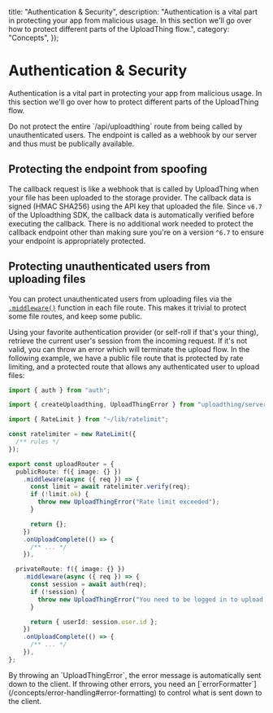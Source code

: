 
  title: "Authentication & Security",
  description:
    "Authentication is a vital part in protecting your app from malicious usage. In this section we'll go over how to protect different parts of the UploadThing flow.",
  category: "Concepts",
});

# Authentication & Security

Authentication is a vital part in protecting your app from malicious usage. In
this section we'll go over how to protect different parts of the UploadThing
flow.

<Warning>
  Do not protect the entire `/api/uploadthing` route from being called by
  unauthenticated users. The endpoint is called as a webhook by our server and
  thus must be publically available.
</Warning>

## Protecting the endpoint from spoofing

The callback request is like a webhook that is called by UploadThing when your
file has been uploaded to the storage provider. The callback data is signed
(HMAC SHA256) using the API key that uploaded the file. Since `v6.7` of the
Uploadthing SDK, the callback data is automatically verified before executing
the callback. There is no additional work needed to protect the callback
endpoint other than making sure you're on a version `^6.7` to ensure your
endpoint is appropriately protected.

## Protecting unauthenticated users from uploading files

You can protect unauthenticated users from uploading files via the
[`.middleware()`](/file-routes#middleware) function in each file route. This
makes it trivial to protect some file routes, and keep some public.

Using your favorite authentication provider (or self-roll if that's your thing),
retrieve the current user's session from the incoming request. If it's not
valid, you can throw an error which will terminate the upload flow. In the
following example, we have a public file route that is protected by rate
limiting, and a protected route that allows any authenticated user to upload
files:

```ts
import { auth } from "auth";

import { createUploadthing, UploadThingError } from "uploadthing/server";

import { RateLimit } from "~/lib/ratelimit";

const ratelimiter = new RateLimit({
  /** rules */
});

export const uploadRouter = {
  publicRoute: f({ image: {} })
    .middleware(async ({ req }) => {
      const limit = await ratelimiter.verify(req);
      if (!limit.ok) {
        throw new UploadThingError("Rate limit exceeded");
      }

      return {};
    })
    .onUploadComplete(() => {
      /** ... */
    }),

  privateRoute: f({ image: {} })
    .middleware(async ({ req }) => {
      const session = await auth(req);
      if (!session) {
        throw new UploadThingError("You need to be logged in to upload files");
      }

      return { userId: session.user.id };
    })
    .onUploadComplete(() => {
      /** ... */
    }),
};
```

<Note>
  By throwing an `UploadThingError`, the error message is automatically sent
  down to the client. If throwing other errors, you need an
  [`errorFormatter`](/concepts/error-handling#error-formatting) to control what
  is sent down to the client.
</Note>
